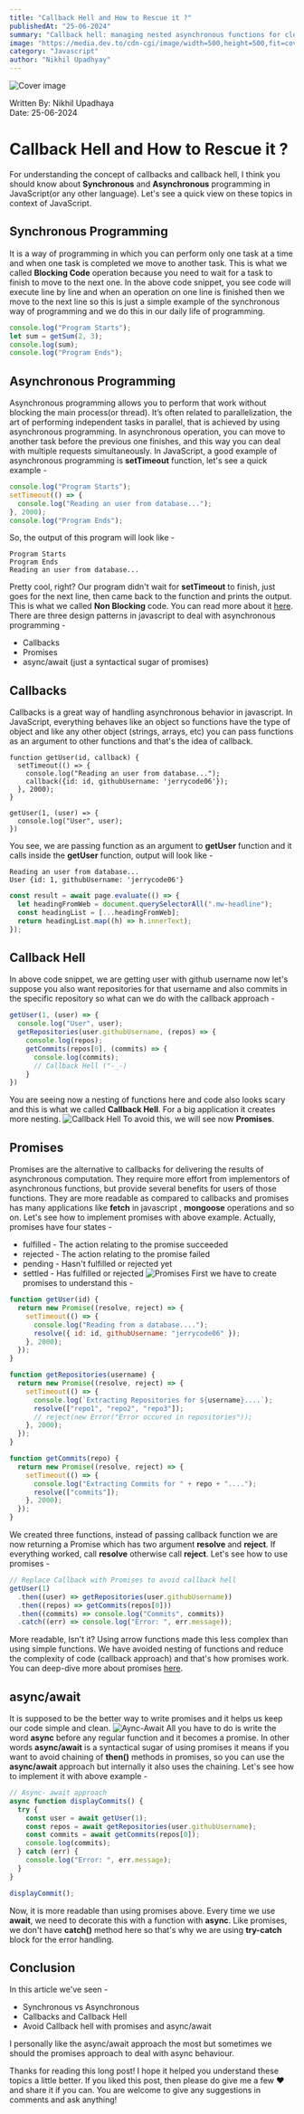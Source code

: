 ```yaml
---
title: "Callback Hell and How to Rescue it ?"
publishedAt: "25-06-2024"
summary: "Callback hell: managing nested asynchronous functions for cleaner code."
image: "https://media.dev.to/cdn-cgi/image/width=500,height=500,fit=cover,gravity=auto,format=auto/https%3A%2F%2Fdev-to-uploads.s3.amazonaws.com%2Fuploads%2Farticles%2Fm9phbghld7ihlxgoulzs.jpg"
category: "Javascript"
author: "Nikhil Upadhyay"
---
```


![Cover image](https://media.dev.to/cdn-cgi/image/width=1000,height=420,fit=cover,gravity=auto,format=auto/https%3A%2F%2Fdev-to-uploads.s3.amazonaws.com%2Fuploads%2Farticles%2Fm9phbghld7ihlxgoulzs.jpg)

Written By: Nikhil Upadhaya <br /> Date: 25-06-2024
<br />

# Callback Hell and How to Rescue it ?
For understanding the concept of callbacks and callback hell, I think you should know about **Synchronous** and **Asynchronous** programming in JavaScript(or any other language). Let's see a quick view on these topics in context of JavaScript.

## Synchronous Programming

It is a way of programming in which you can perform only one task at a time and when one task is completed we move to another task. This is what we called **Blocking Code** operation because you need to wait for a task to finish to move to the next one.
In the above code snippet, you see code will execute line by line and when an operation on one line is finished then we move to the next line so this is just a simple example of the synchronous way of programming and we do this in our daily life of programming.

```javascript
console.log("Program Starts");
let sum = getSum(2, 3);
console.log(sum);
console.log("Program Ends");
```

## Asynchronous Programming

Asynchronous programming allows you to perform that work without blocking the main process(or thread). It’s often related to parallelization, the art of performing independent tasks in parallel, that is achieved by using asynchronous programming.
In asynchronous operation, you can move to another task before the previous one finishes, and this way you can deal with multiple requests simultaneously.
In JavaScript, a good example of asynchronous programming is **setTimeout** function, let's see a quick example -

```javascript
console.log("Program Starts");
setTimeout(() => {
  console.log("Reading an user from database...");
}, 2000);
console.log("Program Ends");
```

So, the output of this program will look like -

```
Program Starts
Program Ends
Reading an user from database...
```

Pretty cool, right? Our program didn't wait for **setTimeout** to finish, just goes for the next line, then came back to the function and prints the output. This is what we called **Non Blocking** code. You can read more about it [here](https://developer.mozilla.org/en-US/docs/Learn/JavaScript/Asynchronous/Introducing).
There are three design patterns in javascript to deal with asynchronous programming -

- Callbacks
- Promises
- async/await (just a syntactical sugar of promises)

## Callbacks

Callbacks is a great way of handling asynchronous behavior in javascript. In JavaScript, everything behaves like an object so functions have the type of object and like any other object (strings, arrays, etc) you can pass functions as an argument to other functions and that's the idea of callback.

```
function getUser(id, callback) {
  setTimeout(() => {
    console.log("Reading an user from database...");
    callback({id: id, githubUsername: 'jerrycode06'});
  }, 2000);
}

getUser(1, (user) => {
  console.log("User", user);
})
```

You see, we are passing function as an argument to **getUser** function and it calls inside the **getUser** function, output will look like -

```
Reading an user from database...
User {id: 1, githubUsername: 'jerrycode06'}
```

```javascript
const result = await page.evaluate(() => {
  let headingFromWeb = document.querySelectorAll(".mw-headline");
  const headingList = [...headingFromWeb];
  return headingList.map((h) => h.innerText);
});
```

## Callback Hell

In above code snippet, we are getting user with github username now let's suppose you also want repositories for that username and also commits in the specific repository so what can we do with the callback approach -

```javascript
getUser(1, (user) => {
  console.log("User", user);
  getRepositories(user.githubUsername, (repos) => {
    console.log(repos);
    getCommits(repos[0], (commits) => {
      console.log(commits);
      // Callback Hell ("-_-)
    }
})
```

You are seeing now a nesting of functions here and code also looks scary and this is what we called **Callback Hell**. For a big application it creates more nesting.
![Callback Hell](https://dev-to-uploads.s3.amazonaws.com/uploads/articles/b8euo2n7twvgh3dbuatd.jpeg)
To avoid this, we will see now **Promises**.

## Promises

Promises are the alternative to callbacks for delivering the results of asynchronous computation. They require more effort from implementors of asynchronous functions, but provide several benefits for users of those functions. They are more readable as compared to callbacks and promises has many applications like **fetch** in javascript , **mongoose** operations and so on. Let's see how to implement promises with above example. Actually, promises have four states -

- fulfilled - The action relating to the promise succeeded
- rejected - The action relating to the promise failed
- pending - Hasn't fulfilled or rejected yet
- settled - Has fulfilled or rejected
  ![Promises](https://dev-to-uploads.s3.amazonaws.com/uploads/articles/p60413nfwvkuezgtzzcx.png)
  First we have to create promises to understand this -

```javascript
function getUser(id) {
  return new Promise((resolve, reject) => {
    setTimeout(() => {
      console.log("Reading from a database....");
      resolve({ id: id, githubUsername: "jerrycode06" });
    }, 2000);
  });
}

function getRepositories(username) {
  return new Promise((resolve, reject) => {
    setTimeout(() => {
      console.log(`Extracting Repositories for ${username}....`);
      resolve(["repo1", "repo2", "repo3"]);
      // reject(new Error("Error occured in repositories"));
    }, 2000);
  });
}

function getCommits(repo) {
  return new Promise((resolve, reject) => {
    setTimeout(() => {
      console.log("Extracting Commits for " + repo + "....");
      resolve(["commits"]);
    }, 2000);
  });
}
```

We created three functions, instead of passing callback function we are now returning a Promise which has two argument **resolve** and **reject**. If everything worked, call **resolve** otherwise call **reject**. Let's see how to use promises -

```javascript
// Replace Callback with Promises to avoid callback hell
getUser(1)
  .then((user) => getRepositories(user.githubUsername))
  .then((repos) => getCommits(repos[0]))
  .then((commits) => console.log("Commits", commits))
  .catch((err) => console.log("Error: ", err.message));
```

More readable, Isn't it? Using arrow functions made this less complex than using simple functions. We have avoided nesting of functions and reduce the complexity of code (callback approach) and that's how promises work. You can deep-dive more about promises [here](https://web.dev/promises).

## async/await

It is supposed to be the better way to write promises and it helps us keep our code simple and clean.
![Aync-Await](https://dev-to-uploads.s3.amazonaws.com/uploads/articles/3s7u6tt9iqs9k80dtdkn.png)
All you have to do is write the word **async** before any regular function and it becomes a promise. In other words **async/await** is a syntactical sugar of using promises it means if you want to avoid chaining of **then()** methods in promises, so you can use the **async/await** approach but internally it also uses the chaining.
Let's see how to implement it with above example -

```javascript
// Async- await approach
async function displayCommits() {
  try {
    const user = await getUser(1);
    const repos = await getRepositories(user.githubUsername);
    const commits = await getCommits(repos[0]);
    console.log(commits);
  } catch (err) {
    console.log("Error: ", err.message);
  }
}

displayCommit();
```

Now, it is more readable than using promises above. Every time we use **await**, we need to decorate this with a function with **async**. Like promises, we don't have **catch()** method here so that's why we are using **try-catch** block for the error handling.

## Conclusion

In this article we've seen -

- Synchronous vs Asynchronous
- Callbacks and Callback Hell
- Avoid Callback hell with promises and async/await

I personally like the async/await approach the most but sometimes we should the promises approach to deal with async behaviour.

Thanks for reading this long post! I hope it helped you understand these topics a little better. If you liked this post, then please do give me a few ❤️ and share it if you can. You are welcome to
give any suggestions in comments and ask anything!
